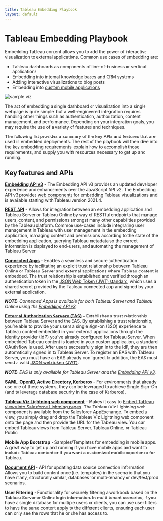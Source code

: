 ```yaml
---
title: Tableau Embedding Playbook
layout: default
---
```



# Tableau Embedding Playbook

Embedding Tableau content allows you to add the power of interactive visualization to external applications. Common use cases of embedding are:

* Tableau dashboards as components of line-of-business or vertical applications
* Embedding into internal knowledge bases and CRM systems
* Adding interactive visualizations to blog posts
* Embedding into [custom mobile applications](https://github.com/tableau/embedding-playbook/blob/master/pages/05_embedding_in_other_apps.md#embedding-into-mobile-apps)

<Counter/>

<Bleed>
  <Img
    alt='sample viz' 
    src='img/viz_TOC.png' 
    width={1000}
    height={700}
  />
</Bleed>


The act of embedding a single dashboard or visualization into a single webpage is quite simple, but a well-engineered integration requires handling other things such as authentication, authorization, content management, and performance. Depending on your integration goals, you may require the use of a variety of features and techniques.

The following list provides a summary of the key APIs and features that are used in embedded deployments. The rest of the playbook will then dive into the key embedding requirements, explain how to accomplish those requirements, and supply you with resources necessary to get up and running.

## Key features and APIs

**[Embedding API v3](https://help.tableau.com/current/api/embedding_api/en-us/index.html)** - The Embedding API v3 provides an updated developer experience and enhancements over the JavaScript API v2. The Embedding API v3 provides [web components](https://developer.mozilla.org/en-US/docs/Web/Web_Components) for embedding Tableau visualizations and is available starting with Tableau version 2021.4. 

**[REST API](https://help.tableau.com/current/api/rest_api/en-us/REST/rest_api.htm)** - Allows for integration between an embedding application and Tableau Server or Tableau Online by way of RESTful endpoints that manage users, content, and permissions amongst many other capabilities provided by the Tableau platform. Common use-cases include integrating user management in Tableau with user management in the embedding application, managing content and permissions according to the state of the embedding application, querying Tableau metadata so the correct information is displayed to end-users, and automating the management of Tableau Server.

**[Connected Apps](https://help.tableau.com/current/online/en-us/connected_apps.htm)** - Enables a seamless and secure authentication experience by facilitating an explicit trust relationship between Tableau Online or Tableau Server and external applications where Tableau content is embedded. The trust relationship is established and verified through an authentication token in the [JSON Web Token (JWT) standard](https://datatracker.ietf.org/doc/html/rfc7519), which uses a shared secret provided by the Tableau connected app and signed by your external application.

***NOTE:** Connected Apps is available for both Tableau Server and Tableau Online using the [Embedding API v3](https://help.tableau.com/current/api/embedding_api/en-us/index.html).*

**[External Authorization Servers (EAS)](https://help.tableau.com/current/server/en-us/connected_apps_eas.htm)** - Establishes a trust relationship between Tableau Server and the EAS. By establishing a trust relationship, you’re able to provide your users a single sign-on (SSO) experience to Tableau content embedded in your external applications through the identity provider (IdP) you’ve already configured for Tableau Server. When embedded Tableau content is loaded in your custom application, a standard OAuth flow is used. After users successfully sign in to the IdP, they are then automatically signed in to Tableau Server. To register an EAS with Tableau Server, you must have an EAS already configured. In addition, the EAS must send a valid [JSON web token (JWT)](https://datatracker.ietf.org/doc/html/rfc7519).

***NOTE:** EAS is only available for Tableau Server and the [Embedding API v3](https://help.tableau.com/current/api/embedding_api/en-us/index.html).*

**[SAML, OpenID, Active Directory, Kerberos](https://help.tableau.com/current/server/en-us/security_auth.htm)** - For environments that already use one of these systems, they can be leveraged to achieve Single Sign-On (and to leverage database security in the case of Kerberos).

**[Tableau Viz Lightning web component](https://www.tableau.com/products/viz-lightning-web-component-salesforce)** - Makes it easy to [Embed Tableau views into Salesforce Lightning pages](https://help.tableau.com/current/pro/desktop/en-us/embed_ex_lwc.htm). The Tableau Viz Lightning web component is available from the Salesforce AppExchange. To embed a view, you simply drag and drop the Tableau Viz Lightning web component onto the page and then provide the URL for the Tableau view. You can embed Tableau views from Tableau Server, Tableau Online, or Tableau Public.

**Mobile App Bootstrap** - Samples/Templates for embedding in mobile apps. A great way to get up and running if you have mobile apps and want to include Tableau content or if you want a customized mobile experience for Tableau.

**[Document API](http://tableau.github.io/document-api-python/)** - API for updating data source connection information. Allows you to build content once (i.e. templates) in the scenario that you have many, structurally similar, databases for multi-tenancy or dev/test/prod scenarios.

**User Filtering** - Functionality for securely filtering a workbook based on the Tableau Server or Online login information. In multi-tenant scenarios, if you have a single database for multiple users or clients, you can use user filters to have the same content apply to the different clients, ensuring each user can only see the rows that he or she has access to.
